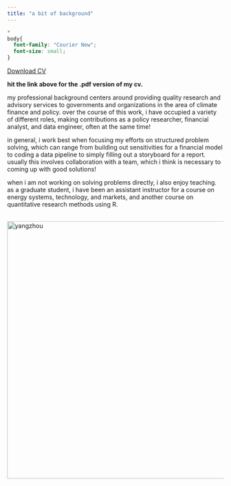 ```yaml
---
title: "a bit of background"
---
```


```css
*
body{
  font-family: "Courier New";
  font-size: small;
}
```

<a href="CV.pdf#" class="download" title="Download CV as PDF">Download CV</a>			

**hit the link above for the .pdf version of my cv.**

my professional background centers around providing quality research and advisory services to governments and organizations in the area of climate finance and policy. over the course of this work, i have occupied a variety of different roles, making contributions as a policy researcher, financial analyst, and data engineer, often at the same time!

in general, i work best when focusing my efforts on structured problem solving, which can range from building out sensitivities for a financial model to coding a data pipeline to simply filling out a storyboard for a report. usually this involves collaboration with a team, which i think is necessary to coming up with good solutions!

when i am not working on solving problems directly, i also enjoy teaching. as a graduate student, i have been an assistant instructor for a course on energy systems, technology, and markets, and another course on quantitative research methods using R. 

<br/>
<img src="pictures/yangzhou.jpg" alt="yangzhou" width="600"/>
